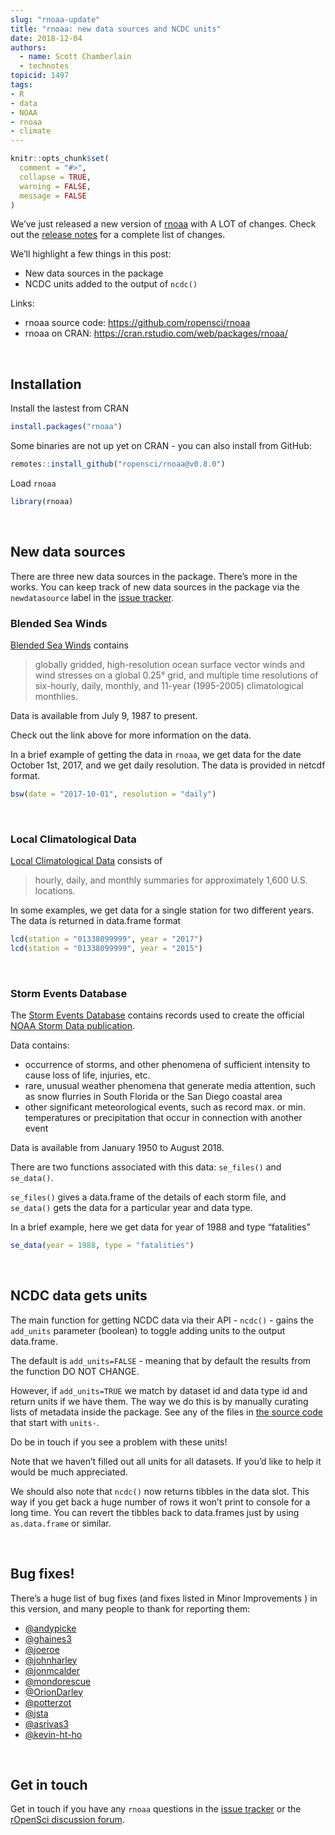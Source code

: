```yaml
---
slug: "rnoaa-update"
title: "rnoaa: new data sources and NCDC units"
date: 2018-12-04
authors:
  - name: Scott Chamberlain
  - technotes
topicid: 1497
tags:
- R
- data
- NOAA
- rnoaa
- climate
---
```


```r
knitr::opts_chunk$set(
  comment = "#>",
  collapse = TRUE,
  warning = FALSE,
  message = FALSE
)
```

We've just released a new version of [rnoaa][] with A LOT of changes. Check out 
the [release notes](https://github.com/ropensci/rnoaa/releases/tag/v0.8.0) 
for a complete list of changes. 

We'll highlight a few things in this post:

- New data sources in the package
- NCDC units added to the output of `ncdc()`

Links:

* rnoaa source code: <https://github.com/ropensci/rnoaa>
* rnoaa on CRAN: <https://cran.rstudio.com/web/packages/rnoaa/>

<br>

## Installation

Install the lastest from CRAN

```r
install.packages("rnoaa")
```

Some binaries are not up yet on CRAN - you can also install from GitHub:

```r
remotes::install_github("ropensci/rnoaa@v0.8.0")
```

Load `rnoaa`

```r
library(rnoaa)
```

<br>

## New data sources

There are three new data sources in the package. There's more in the works. You 
can keep track of new data sources in the package via the `newdatasource`
label in the [issue tracker](https://github.com/ropensci/rnoaa/issues?q=is%3Aissue+is%3Aopen+label%3Anewdatasource). 

### Blended Sea Winds

[Blended Sea Winds][bsw] contains 

> globally gridded, high-resolution ocean surface vector winds and wind stresses on a 
> global 0.25° grid, and multiple time resolutions of six-hourly, daily, monthly, 
> and 11-year (1995-2005) climatological monthlies.

Data is available from July 9, 1987 to present. 

Check out the link above for more information on the data. 

In a brief example of getting the data in `rnoaa`, we get data for the date 
October 1st, 2017, and we get daily resolution. The data is provided in 
netcdf format.

```r
bsw(date = "2017-10-01", resolution = "daily")
```

<br>

### Local Climatological Data

[Local Climatological Data][lcd] consists of

> hourly, daily, and monthly summaries for approximately 1,600 U.S. locations.

In some examples, we get data for a single station for two different years.
The data is returned in data.frame format

```r
lcd(station = "01338099999", year = "2017")
lcd(station = "01338099999", year = "2015")
```

<br>

### Storm Events Database

The [Storm Events Database][sed] contains records used to create the 
official [NOAA Storm Data publication](http://www.ncdc.noaa.gov/IPS/sd/sd.html).

Data contains:

* occurrence of storms, and other phenomena of sufficient intensity to cause loss of life, 
injuries, etc.
* rare, unusual weather phenomena that generate media attention, such as snow flurries in 
South Florida or the San Diego coastal area
* other significant meteorological events, such as record max. or min. temperatures or 
precipitation that occur in connection with another event

Data is available from January 1950 to August 2018.

There are two functions associated with this data: `se_files()` and `se_data()`.

`se_files()` gives a data.frame of the details of each storm file, and 
`se_data()` gets the data for a particular year and data type. 

In a brief example, here we get data for year of 1988 and type "fatalities"

```r
se_data(year = 1988, type = "fatalities")
```

<br>

## NCDC data gets units

The main function for getting NCDC data via their API - `ncdc()` - gains the `add_units` parameter 
(boolean) to toggle adding units to the output data.frame. 

The default is `add_units=FALSE` - meaning that by default the results from the function 
DO NOT CHANGE. 

However, if `add_units=TRUE` we match by dataset id and data type id and return units if 
we have them. The way we do this is by manually curating lists of metadata inside the package.
See any of the files in [the source code](https://github.com/ropensci/rnoaa/tree/master/R) 
that start with `units-`. 

Do be in touch if you see a problem with these units! 

Note that we haven't filled out all units for all datasets. If you'd like to help it would 
be much appreciated.

We should also note that `ncdc()` now returns tibbles in the data slot. This way if you 
get back a huge number of rows it won't print to console for a long time. You can revert 
the tibbles back to data.frames just by using `as.data.frame` or similar.

<br>

## Bug fixes!

There's a huge list of bug fixes (and fixes listed in Minor Improvements ) in this version, 
and many people to thank for reporting them: 

* [@andypicke](https://github.com/andypicke)
* [@ghaines3](https://github.com/ghaines3)
* [@joeroe](https://github.com/joeroe)
* [@johnharley](https://github.com/johnharley)
* [@jonmcalder](https://github.com/jonmcalder)
* [@mondorescue](https://github.com/mondorescue)
* [@OrionDarley](https://github.com/OrionDarley)
* [@potterzot](https://github.com/potterzot)
* [@jsta](https://github.com/jsta)
* [@asrivas3](https://github.com/asrivas3)
* [@kevin-ht-ho](https://github.com/kevin-ht-ho)

<br>

## Get in touch

Get in touch if you have any `rnoaa` questions in the 
[issue tracker](https://github.com/ropensci/rnoaa/issues) or the 
[rOpenSci discussion forum](https://discuss.ropensci.org/).


[rnoaa]: https://github.com/ropensci/rnoaa
[bsw]: https://www.ncdc.noaa.gov/data-access/marineocean-data/blended-global/blended-sea-winds
[lcd]: https://www.ncdc.noaa.gov/data-access/land-based-station-data/land-based-datasets/quality-controlled-local-climatological-data-qclcd
[sed]: https://www.ncdc.noaa.gov/stormevents/
